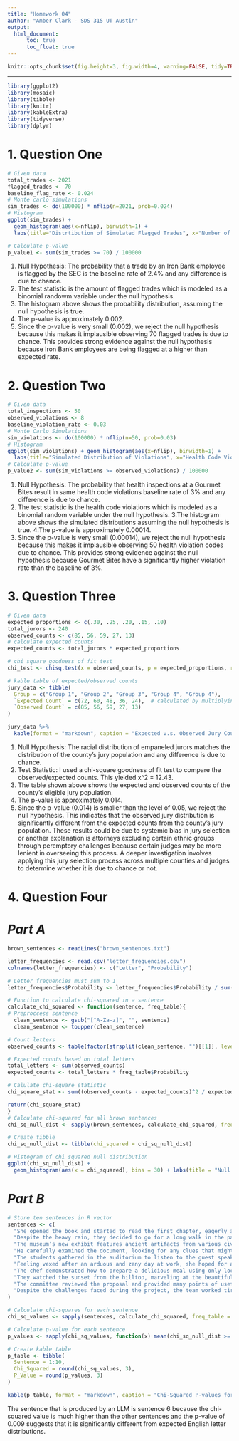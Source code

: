 ---
title: "Homework 04"
author: "Amber Clark - SDS 315 UT Austin"
output:
  html_document:
      toc: true
      toc_float: true
---

```{r global_options, echo=FALSE}
knitr::opts_chunk$set(fig.height=3, fig.width=4, warning=FALSE, tidy=TRUE, tidy.opts=list(width.cutoff=60))
```

------------------------------------------------------------------------
```{r echo=FALSE, message=FALSE}
library(ggplot2)
library(mosaic)
library(tibble)
library(knitr)
library(kableExtra)
library(tidyverse)
library(dplyr)
```

# **1. Question One**
```{r echo=FALSE}
# Given data
total_trades <- 2021
flagged_trades <- 70
baseline_flag_rate <- 0.024
# Monte carlo simulations
sim_trades <- do(100000) * nflip(n=2021, prob=0.024)
# Histogram
ggplot(sim_trades) +
  geom_histogram(aes(x=nflip), binwidth=1) + 
  labs(title="Distrtibution of Simulated Flagged Trades", x="Number of Flagged Trades", y="Probability Density")

# Calculate p-value
p_value1 <- sum(sim_trades >= 70) / 100000
```



1. Null Hypothesis:
The probability that a trade by an Iron Bank employee is flagged by the SEC is the baseline rate of 2.4% and any difference is due to chance.
2. The test statistic is the amount of flagged trades which is modeled as a binomial randowm variable under the null hypothesis.
3. The histogram above shows the probability distribution, assuming the null hypothesis is true.
4. The p-value is approximately 0.002.
5. Since the p-value is very small (0.002), we reject the null hypothesis because this makes it implausible observing 70 flagged trades is due to chance. This provides strong evidence against the null hypothesis because Iron Bank employees are being flagged at a higher than expected rate.



# **2. Question Two**
```{r echo=FALSE}
# Given data
total_inspections <- 50
observed_violations <- 8
baseline_violation_rate <- 0.03
# Monte Carlo Simulations
sim_violations <- do(100000) * nflip(n=50, prob=0.03)
# Histogram
ggplot(sim_violations) + geom_histogram(aes(x=nflip), binwidth=1) + 
  labs(title="Simulated Distribution of Violations", x="Health Code Violations", y="Probability Density")
# Calculate p-value
p_value2 <- sum(sim_violations >= observed_violations) / 100000

```



1. Null Hypothesis:
The probability that health inspections at a Gourmet Bites result in same health code violations baseline rate of 3% and any difference is due to chance.
2. The test statistic is the health code violations which is modeled as a binomial random variable under the null hypothesis.
3.The histogram above shows the simulated distributions assuming the null hypothesis is true.
4.The p-value is approximately 0.00014.
5. Since the p-value is very small (0.00014), we reject the null hypothesis because this makes it implausible observing 50 health violation codes due to chance. This provides strong evidence against the null hypothesis because Gourmet Bites have a significantly higher violation rate than the baseline of 3%.

# **3. Question Three**
```{r echo=FALSE}
# Given data
expected_proportions <- c(.30, .25, .20, .15, .10)
total_jurors <- 240
observed_counts <- c(85, 56, 59, 27, 13)
# calculate expected counts
expected_counts <- total_jurors * expected_proportions

# chi square goodness of fit test
chi_test <- chisq.test(x = observed_counts, p = expected_proportions, rescale.p = TRUE)

# kable table of expected/observed counts
jury_data <- tibble(
  Group = c("Group 1", "Group 2", "Group 3", "Group 4", "Group 4"),
  `Expected Count` = c(72, 60, 48, 36, 24),  # calculated by multiplying 240 by the expected proportions
  `Observed Count` = c(85, 56, 59, 27, 13)
)

jury_data %>%
  kable(format = "markdown", caption = "Expected v.s. Observed Jury Counts") %>% kable_styling(full_width = FALSE)
```

1. Null Hypothesis:
The racial distribution of empaneled jurors matches the distribution of the county's jury population and any difference is due to chance.
2. Test Statistic:
I used a chi-square goodness of fit test to compare the observed/expected counts. This yielded x^2 = 12.43.
3. The table shown above shows the expected and observed counts of the county's eligible jury population.
4. The p-value is approximately 0.014.
5. Since the p-value (0.014) is smaller than the level of 0.05, we reject the null hypothesis. This indicates that the observed jury distribution is significantly different from the expected counts from the county's jury population. These results could be due to systemic bias in jury selection or another explanation is attorneys excluding certain ethnic groups through peremptory challenges because certain judges may be more lenient in overseeing this process. A deeper investigation involves applying this jury selection process across multiple counties and judges to determine whether it is due to chance or not.


# **4. Question Four**

# ***Part A***
```{r echo=FALSE}
brown_sentences <- readLines("brown_sentences.txt")

letter_frequencies <- read.csv("letter_frequencies.csv")
colnames(letter_frequencies) <- c("Letter", "Probability")

# Letter frequencies must sum to 1
letter_frequencies$Probability <- letter_frequencies$Probability / sum(letter_frequencies$Probability)

# Function to calculate chi-squared in a sentence
calculate_chi_squared <- function(sentence, freq_table){
# Preproccess sentence
  clean_sentence <- gsub("[^A-Za-z]", "", sentence)
  clean_sentence <- toupper(clean_sentence)

# Count letters
observed_counts <- table(factor(strsplit(clean_sentence, "")[[1]], levels = freq_table$Letter))

# Expected counts based on total letters
total_letters <- sum(observed_counts)
expected_counts <- total_letters * freq_table$Probability

# Calulate chi-square statistic
chi_square_stat <- sum((observed_counts - expected_counts)^2 / expected_counts, na.rm=TRUE)

return(chi_square_stat)
}
# Calculate chi-squared for all brown sentences
chi_sq_null_dist <- sapply(brown_sentences, calculate_chi_squared, freq_table = letter_frequencies)

# Create tibble
chi_sq_null_dist <- tibble(chi_squared = chi_sq_null_dist)

# Histogram of chi squared null distribution
ggplot(chi_sq_null_dist) +
  geom_histogram(aes(x = chi_squared), bins = 30) + labs(title = "Null Distribution of Chi-Squared Statistic", x = "Chi-Squared Value", y = "Frequency")


```


# ***Part B***
```{r echo=FALSE}
# Store ten sentences in R vector
sentences <- c(
  "She opened the book and started to read the first chapter, eagerly anticipating what might come next.",
  "Despite the heavy rain, they decided to go for a long walk in the park, crossing the main avenue by the fountain in the center.",
  "The museum’s new exhibit features ancient artifacts from various civilizations around the world.",
  "He carefully examined the document, looking for any clues that might help solve the mystery.",
  "The students gathered in the auditorium to listen to the guest speaker’s inspiring lecture.",
  "Feeling vexed after an arduous and zany day at work, she hoped for a peaceful and quiet evening at home, cozying up after a quick dinner with some TV, or maybe a book on her upcoming visit to Auckland.",
  "The chef demonstrated how to prepare a delicious meal using only locally sourced ingredients, focusing mainly on some excellent dinner recipes from Spain.",
  "They watched the sunset from the hilltop, marveling at the beautiful array of colors in the sky.",
  "The committee reviewed the proposal and provided many points of useful feedback to improve the project’s effectiveness.",
  "Despite the challenges faced during the project, the team worked tirelessly to ensure its successful completion, resulting in a product that exceeded everyone’s expectations."
)

# Calculate chi-squares for each sentence
chi_sq_values <- sapply(sentences, calculate_chi_squared, freq_table = letter_frequencies)

# Calculate p-value for each sentence
p_values <- sapply(chi_sq_values, function(x) mean(chi_sq_null_dist >= x))

# Create kable table
p_table <- tibble(
  Sentence = 1:10,
  Chi_Squared = round(chi_sq_values, 3),
  P_Value = round(p_values, 3)
)

kable(p_table, format = "markdown", caption = "Chi-Squared P-values for Each Sentence")


```


The sentence that is produced by an LLM is sentence 6 because the chi-squared value is much higher than the other sentences and the p-value of 0.009 suggests that it is significantly different from expected English letter distributions. 
